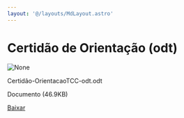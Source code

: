 ```yaml
---
layout: '@/layouts/MdLayout.astro'
---
```






Certidão de Orientação (odt)
============================









<Image src="https://arapiraca.ufal.br/graduacao/ciencia-da-computacao/documentos/tcc/documentos-para-o-orientador/certidao-orientacaotcc-odt.odt/%2b%2bplone%2b%2bufalprofile/imgs/file-icon.png" alt="None" inferSize />

 Certidão-OrientacaoTCC-odt.odt  

 Documento 
 (46.9KB)
 

[Baixar](%40%40download/file/Certida%cc%83o-OrientacaoTCC-odt.odt)








